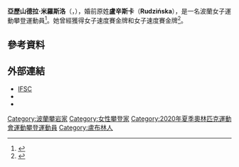 {{noteTA
|1=zh-hans:米罗斯瓦夫;zh-hant:米羅斯洛;
|2=zh-hans:鲁津斯卡;zh-hant:盧辛斯卡;
}}
{{Infobox sportsperson
| name = 亞歷山德拉·米羅斯洛<br />''Aleksandra Mirosław''
| image = Aleksandra Rudzińska Climbing WCh 2018.jpg
| image_size = 
| caption = 米羅斯洛參加{{link-en|2018年世界攀岩錦標賽|2018 IFSC Climbing World Championships}}
| full_name = 
| birth_date = {{birth date and age|1994|2|2|df=y}}
| birth_place = {{POL}}[[盧布林|盧布林]]
| death_date = 
| death_place = 
| residence = 
| height = {{height|m=1.62}}
| weight = {{weight|kg=49}}
| country = {{POL}}
| sport = [[運動攀登|運動攀登]]
| event = 
| collegeteam = 
| club = 波蘭登山協會
| coach = 
| medaltemplates = 
{{MedalSport|女子[[運動攀登|運動攀登]]}}
{{MedalCountry|{{POL}}}}
{{MedalCompetition|[[世界攀岩錦標賽|世界攀岩錦標賽]]}}
{{MedalGold|{{link-en|2018年世界攀岩錦標賽|2018 IFSC Climbing World Championships|2018年 因斯布魯克}}|速度賽}}
{{MedalGold|{{link-en|2019年世界攀岩錦標賽|2019 IFSC Climbing World Championships|2019年 八王子}}|速度賽}}
{{MedalBronze|{{link-en|2014年世界攀岩錦標賽|2014 IFSC Climbing World Championships|2014年 希洪}}|速度賽}}
{{MedalCompetition|{{link-en|歐洲攀岩錦標賽|IFSC Climbing European Championships}}}}
{{MedalGold|{{link-pl|2019年歐洲攀岩錦標賽|Mistrzostwa Europy we Wspinaczce Sportowej 2019|2019年 愛丁堡}}|速度賽}}
{{MedalSilver|{{link-pl|2013年歐洲攀岩錦標賽|Mistrzostwa Europy we Wspinaczce Sportowej 2013|2013年 霞慕尼}}|速度賽}}
{{MedalCompetition|世界青年攀岩錦標賽}}
{{MedalGold|2013年 中薩尼奇|速度賽}}
{{MedalCompetition|歐洲青年攀岩錦標賽}}
{{MedalSilver|2013年 伊姆斯特|速度賽}}
{{MedalBronze|2012年 熱莫扎克|速度賽}}
{{MedalCompetition|世界青少年攀岩錦標賽}}
{{MedalGold|2011年 伊姆斯特|速度賽}}
{{MedalBronze|2010年 愛丁堡|速度賽}}
{{MedalCompetition|世界少年攀岩錦標賽}}
{{MedalGold|2009年 瓦朗斯|速度賽}}
| show-medals = yes
}}
'''亞歷山德拉·米羅斯洛'''（{{lang-pl|'''Aleksandra Mirosław'''}}，{{bd|1994年|2月2日||catIdx=Mirosław, Aleksandra}}），婚前原姓'''盧辛斯卡'''（'''Rudzińska'''），是一名波蘭女子運動攀登運動員<ref>{{Cite web|url=https://sport.tvp.pl/49622059/mp-we-wspinaczce-sportowej-na-czas-aleksandra-miroslaw-i-marcin-dzienski-obronili-tytuly|title=MP we wspinaczce sportowej na czas: Mirosław i Dzieński obronili tytuły|publisher={{link-en|TVP體育|TVP Sport}}|language=pl|date=2020-08-29|access-date=2020-09-11}}</ref>。她曾經獲得{{link-en|2018年世界攀岩錦標賽|2018 IFSC Climbing World Championships}}女子速度賽金牌和{{link-en|2019年世界攀岩錦標賽|2019 IFSC Climbing World Championships}}女子速度賽金牌<ref>{{Cite web|url=https://centrum.fm/aleksandra-miroslaw-obronila-tytul-patrycja-chudziak-wywalczyla-braz-udany-wystep-zawodniczek-kw-kotlownia-na-mp|title=Aleksandra Mirosław obroniła tytuł, Patrycja Chudziak wywalczyła brąz. Udany występ zawodniczek KW Kotłownia na MP|publisher=Radio Centrum|language=pl|date=2020-08-31|access-date=2020-09-11|archive-date=2021-01-14|archive-url=https://web.archive.org/web/20210114161941/https://centrum.fm/aleksandra-miroslaw-obronila-tytul-patrycja-chudziak-wywalczyla-braz-udany-wystep-zawodniczek-kw-kotlownia-na-mp|dead-url=no}}</ref>。

== 參考資料 ==
{{Reflist}}

== 外部連結 ==
* [https://www.ifsc-climbing.org/index.php?option=com_ifsc&view=athlete&id=9493 IFSC] {{Wayback|url=https://www.ifsc-climbing.org/index.php?option=com_ifsc&view=athlete&id=9493 |date=20200923095556 }} {{en icon}}
* {{Facebook|rudzinskaola}}
* {{Instagram|ola_rudzinska}}

{{DEFAULTSORT:Mirosław, Aleksandra}}
[[Category:波蘭攀岩家|Category:波蘭攀岩家]]
[[Category:女性攀登家|Category:女性攀登家]]
[[Category:2020年夏季奧林匹克運動會運動攀登運動員|Category:2020年夏季奧林匹克運動會運動攀登運動員]]
[[Category:盧布林人|Category:盧布林人]]